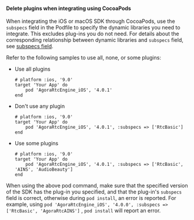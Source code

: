 #### Delete plugins when integrating using CocoaPods

When integrating the iOS or macOS SDK through CocoaPods, use the `subspecs` field in the Podfile to specify the dynamic libraries you need to integrate. This excludes plug-ins you do not need. For details about the corresponding relationship between dynamic libraries and `subspecs` field, see [subspecs field](#subspecs-field).

Refer to the following samples to use all, none, or some plugins:

* Use all plugins

    ```shell
    # platform :ios, '9.0'
    target 'Your App' do
        pod 'AgoraRtcEngine_iOS', '4.0.1'
    end
    ```

* Don't use any plugin

    ```shell
    # platform :ios, '9.0'
    target 'Your App' do
        pod 'AgoraRtcEngine_iOS', '4.0.1', :subspecs => ['RtcBasic']
    end
    ```

* Use some plugins

    ```shell
    # platform :ios, '9.0'
    target 'Your App' do
        pod 'AgoraRtcEngine_iOS', '4.0.1', :subspecs => ['RtcBasic', 'AINS', 'AudioBeauty']
    end
    ```

<Admonition type="caution" label="information">When using the above pod command, make sure that the specified version of the SDK has the plug-in you specified, and that the plug-in's `subspecs` field is correct, otherwise during `pod install`, an error is reported. For example, using `pod 'AgoraRtcEngine_iOS', '4.0.0', :subspecs => ['RtcBasic', 'AgoraRtcAINS']` , `pod install` will report an error.</Admonition>

